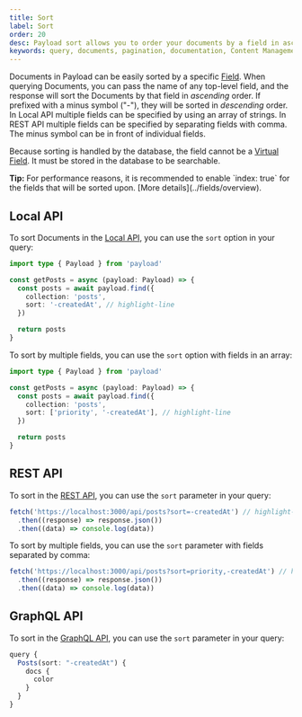 ```yaml
---
title: Sort
label: Sort
order: 20
desc: Payload sort allows you to order your documents by a field in ascending or descending order.
keywords: query, documents, pagination, documentation, Content Management System, cms, headless, javascript, node, react, nextjs
---
```


Documents in Payload can be easily sorted by a specific [Field](../fields/overview). When querying Documents, you can pass the name of any top-level field, and the response will sort the Documents by that field in _ascending_ order. If prefixed with a minus symbol ("-"), they will be sorted in _descending_ order. In Local API multiple fields can be specified by using an array of strings. In REST API multiple fields can be specified by separating fields with comma. The minus symbol can be in front of individual fields.

Because sorting is handled by the database, the field cannot be a [Virtual Field](https://payloadcms.com/blog/learn-how-virtual-fields-can-help-solve-common-cms-challenges). It must be stored in the database to be searchable.

<Banner type="success">
  <strong>Tip:</strong>
  For performance reasons, it is recommended to enable `index: true` for the fields that will be sorted upon. [More details](../fields/overview).
</Banner>

## Local API

To sort Documents in the [Local API](../local-api/overview), you can use the `sort` option in your query:

```ts
import type { Payload } from 'payload'

const getPosts = async (payload: Payload) => {
  const posts = await payload.find({
    collection: 'posts',
    sort: '-createdAt', // highlight-line
  })

  return posts
}
```

To sort by multiple fields, you can use the `sort` option with fields in an array:

```ts
import type { Payload } from 'payload'

const getPosts = async (payload: Payload) => {
  const posts = await payload.find({
    collection: 'posts',
    sort: ['priority', '-createdAt'], // highlight-line
  })

  return posts
}
```

## REST API

To sort in the [REST API](../rest-api/overview), you can use the `sort` parameter in your query:

```ts
fetch('https://localhost:3000/api/posts?sort=-createdAt') // highlight-line
  .then((response) => response.json())
  .then((data) => console.log(data))
```

To sort by multiple fields, you can use the `sort` parameter with fields separated by comma:

```ts
fetch('https://localhost:3000/api/posts?sort=priority,-createdAt') // highlight-line
  .then((response) => response.json())
  .then((data) => console.log(data))
```

## GraphQL API

To sort in the [GraphQL API](../graphql/overview), you can use the `sort` parameter in your query:

```ts
query {
  Posts(sort: "-createdAt") {
    docs {
      color
    }
  }
}
```
